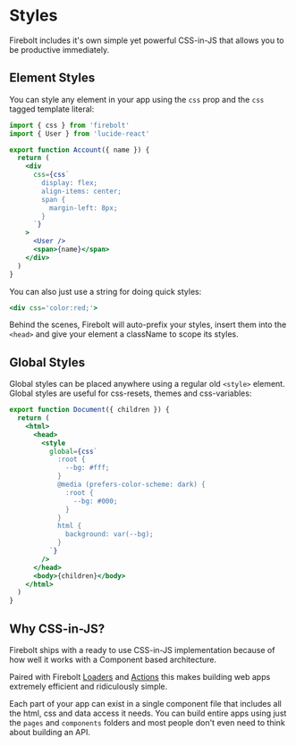
# Styles

Firebolt includes it's own simple yet powerful CSS-in-JS that allows you to be productive immediately.

## Element Styles

You can style any element in your app using the `css` prop and the `css` tagged template literal:

```jsx title='components/Account.js' lineNumbers
import { css } from 'firebolt'
import { User } from 'lucide-react'

export function Account({ name }) {
  return (
    <div
      css={css`
        display: flex;
        align-items: center;
        span {
          margin-left: 8px;
        }
      `}
    >
      <User />
      <span>{name}</span>
    </div>
  )
}
```

You can also just use a string for doing quick styles:

```jsx
<div css='color:red;'>
```

Behind the scenes, Firebolt will auto-prefix your styles, insert them into the `<head>` and give your element a className to scope its styles.

## Global Styles

Global styles can be placed anywhere using a regular old `<style>` element. Global styles are useful for css-resets, themes and css-variables:

```jsx title='components/Document.js' lineNumbers
export function Document({ children }) {
  return (
    <html>
      <head>
        <style
          global={css`
            :root {
              --bg: #fff;
            }
            @media (prefers-color-scheme: dark) {
              :root {
                --bg: #000;
              }
            }
            html {
              background: var(--bg);
            }
          `}
        />
      </head>
      <body>{children}</body>
    </html>
  )
}
```

## Why CSS-in-JS?

Firebolt ships with a ready to use CSS-in-JS implementation because of how well it works with a Component based architecture.

Paired with Firebolt [Loaders](/docs/loaders) and [Actions](/docs/actions) this makes building web apps extremely efficient and ridiculously simple.

Each part of your app can exist in a single component file that includes all the html, css and data access it needs. You can build entire apps using just the `pages` and `components` folders and most people don't even need to think about building an API.
